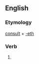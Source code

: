 ==English==

===Etymology===
[[consult]] + [[-eth]]

===Verb===
{{infl|en|verb form}}

# {{archaic third-person singular of|consult}}